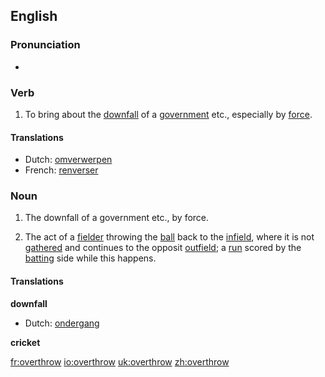 ==English==

===Pronunciation===
*{{IPA|/ovəɻ'θɻɔʊ/}}

===Verb===
{{en-verb|overthrows|overthrowing|overthrew|overthrown}}

# To bring about the [[downfall]] of a [[government]] etc., especially by [[force]].

====Translations====
{{top}}
*Dutch: [[omverwerpen]]
*French: [[renverser]]
{{mid}}
{{bottom}}

===Noun===
{{en-noun}}

# The downfall of a government etc., by force.
#{{cricket}} The act of a [[fielder]] throwing the [[ball]] back to the [[infield]], where it is not [[gather]]ed and continues to the opposit [[outfield]]; a [[run]] scored by the [[batting]] side while this happens.

====Translations====
'''downfall'''
{{top}}
*Dutch: [[ondergang]] {{m}}
{{mid}}
{{bottom}}

'''cricket'''
{{top}}
{{mid}}
{{bottom}}

[[fr:overthrow]]
[[io:overthrow]]
[[uk:overthrow]]
[[zh:overthrow]]